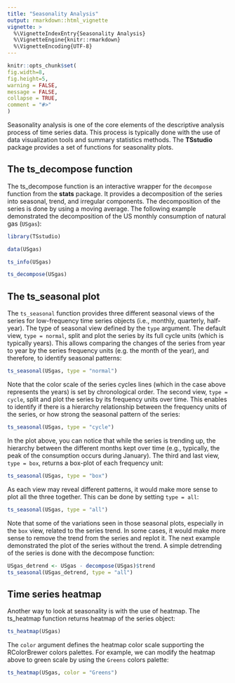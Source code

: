 ```yaml
---
title: "Seasonality Analysis"
output: rmarkdown::html_vignette
vignette: >
  %\VignetteIndexEntry{Seasonality Analysis}
  %\VignetteEngine{knitr::rmarkdown}
  %\VignetteEncoding{UTF-8}
---
```


```r
knitr::opts_chunk$set(
fig.width=8, 
fig.height=5,
warning = FALSE, 
message = FALSE,
collapse = TRUE,
comment = "#>"
)
```


Seasonality analysis is one of the core elements of the descriptive analysis process of time series data. This process is typically done with the use of data visualization tools and summary statistics methods. The **TSstudio** package provides a set of functions for seasonality plots.

## The ts_decompose function

The ts_decompose function is an interactive wrapper for the `decompose` function from the **stats** package. It provides a decomposition of the series into seasonal, trend, and irregular components. The decomposition of the series is done by using a moving average.  The following example demonstrated the decomposition of the US monthly consumption of natural gas (`USgas`):

```r
library(TSstudio)

data(USgas)

ts_info(USgas)

ts_decompose(USgas)
```





## The ts_seasonal plot

The `ts_seasonal` function provides three different seasonal views of the series for low-frequency time series objects (i.e., monthly, quarterly, half-year). The type of seasonal view defined by the `type` argument. The default view, `type = normal`, split and plot the series by its full cycle units (which is typically years). This allows comparing the changes of the series from year to year by the series frequency units (e.g. the month of the year), and therefore, to identify seasonal patterns:

```r
ts_seasonal(USgas, type = "normal")
```

Note that the color scale of the series cycles lines (which in the case above represents the years) is set by chronological order. The second view, `type = cycle`, split and plot the series by its frequency units over time. This enables to identify if there is a hierarchy relationship between the frequency units of the series, or how strong the seasonal pattern of the series:

```r
ts_seasonal(USgas, type = "cycle")
```

In the plot above, you can notice that while the series is trending up, the hierarchy between the different months kept over time (e.g., typically, the peak of the consumption occurs during January). The third and last view, `type = box`, returns a box-plot of each frequency unit:

```r
ts_seasonal(USgas, type = "box")
```

As each view may reveal different patterns, it would make more sense to plot all the three together. This can be done by setting `type = all`:

```r
ts_seasonal(USgas, type = "all")
```

Note that some of the variations seen in those seasonal plots, especially in the `box` view,  related to the series trend. In some cases, it would make more sense to remove the trend from the series and replot it. The next example demonstrated the plot of the series without the trend. A simple detrending of the series is done with the decompose function:

```r
USgas_detrend <- USgas - decompose(USgas)$trend
ts_seasonal(USgas_detrend, type = "all")
```


## Time series heatmap

Another way to look at seasonality is with the use of heatmap. The ts_heatmap function returns heatmap of the series object:

```r
ts_heatmap(USgas)
```

The `color` argument defines the heatmap color scale supporting the RColorBrewer colors palettes. For example, we can modify the heatmap above to green scale by using the `Greens` colors palette:

```r
ts_heatmap(USgas, color = "Greens")
```


